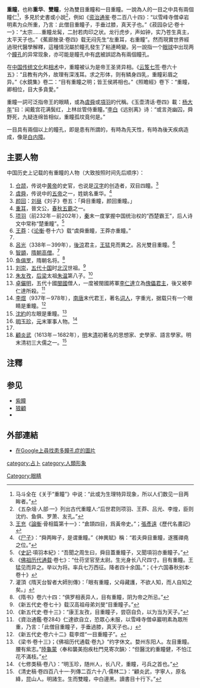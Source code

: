 {{otheruses|subject=人眼之異常現象|雙瞳 (消歧義)}}
{{medical}}

'''重瞳'''，也称'''重华'''、'''雙瞳'''，分為雙目重瞳和一目重瞳。一說為人的一目之中具有兩個瞳仁<ref>马斗全在《关于“重瞳”》中说：“此或为生理特异现象，所以人们数见一目两眸者。”</ref>，多見於史書或小說<ref>《五杂俎·人部·一》列出古代重瞳人:“后世君则项羽、王莽、吕光、李煌，臣则沈约、鱼俱、罗萧、友孔。”</ref>，例如《[[资治通鉴|资治通鉴]]·卷二百八十四》：“以雪峰寺僧卓岩明素为众所重，乃言：此僧目重瞳子，手垂过膝，真天子也。”《菽园杂记·卷十一》：“太宗……重瞳龙髯，二肘若肉印之状。龙行虎步，声如钟，实乃苍生真主，太平天子也。”《蕉廊脞录·卷四》载无闷先生“左重耳，右重瞳”。然而現實世界經過現代醫學解釋，這種情況屬於瞳孔發生了粘連畸變。另一說指一个[[眼球|眼球]]中出现两个[[瞳孔|瞳孔]]的异常现象，亦可能是瞳孔中有[[痣|痣]]被誤認為有兩個瞳孔。

在[[中国传统文化|中国传统文化]]和[[相术|相术]]中，重瞳被认为是帝王圣贤异相。《[[云笈七签|云笈七签]]·卷六十五》：“且教有内外，故理有深浅耳。求之形体，则有鳞身四乳，重瞳彩眉之异。”《水鏡集》卷二：“目有重瞳之明；皆王侯將相也。”《照瞻經》卷下：“重瞳，卿相位，目大多貪愛。”

重瞳一詞可泛指帝王的眼睛，或為[[舜|虞舜]]或[[項羽|項羽]]的代稱。《玉壶清话·卷四》載：[[杨大年|杨大年]]“曰：闻戴宫花满鬓红，上林丝管侍重瞳。”[[李白|李白]]《远别离》诗：“或言尧幽囚，舜野死，九疑连绵皆相似，重瞳孤坟竟何是。”

一目具有兩個以上的瞳孔，即是患有所謂的{{tsl|en|Polycoria|多瞳症}}，有時為先天性，有時為後天疾病造成，像是[[白内障|白内障]]。

==主要人物==
中国历史上记载的有重瞳的人物（大致按照时间先后顺序）：
#[[仓颉|仓颉]]，传说中[[黄帝|黄帝]]的史官，也说是[[汉字|汉字]]的创造者，双目四瞳。<ref>[[王充|王充]]《[[論衡|論衡]]·骨相篇第十一》：“倉頡四目，爲黃帝史。”；[[張彥遠|張彥遠]]《歷代名畫記》</ref>
#[[舜|虞舜]]，传说中的[[五帝|五帝]]之一，姓姚名重华。<ref>《[[尸子|尸子]]》：“舜两眸子，是谓重瞳。”《神異賦》稱：“若夫舜目重瞳，遂獲禪堯之位。”</ref>
#[[颜回|颜回]]：[[刘昼|刘昼]]《刘子》卷五：「舜目重瞳，颜回重瞳。」
#[[晋文公|重耳]]，晉文公，[[春秋五霸|春秋五霸]]之一。
#[[项羽|项羽]]（前232年－前202年），[[秦朝|秦]]末一度掌握中国统治权的“西楚霸王”，后人诗文中常称“楚重瞳”。<ref>《[[史記|史記]]·項羽本紀》：“吾聞之周生曰，舜目蓋重瞳子，又聞項羽亦重瞳子。”</ref>
#[[王莽|王莽]]：《[[论衡|论衡]]·卷十六》载“虞舜重瞳，王莽亦重瞳。”
#{{or|[[黃初平|黃初平]]（328年－386年），[[東晉|東晉]][[金華縣|金華]]著名[[道士|道士]]，據說能以双瞳搜索犯罪的[[鬼魂|鬼魂]]，最後得道，[[香港人|香港人]]稱「[[黄初平|黃大仙]]」。}}
#[[呂光|呂光]]（338年－399年），[[後涼|後涼]]君主，[[王猛|王猛]]見而異之。呂光雙目重瞳。<ref>《[[佛祖历代通载|佛祖历代通载]]·卷七》：“仕苻坚官至太尉。生光身长八尺四寸。目有重瞳。王猛见而异之。举以为将。率兵七万西征。降者四十余国。”；《十六国春秋别本·卷十》</ref>
#[[智顗|智顗]]，[[隋朝|隋朝]][[高僧|高僧]]。<ref>灌頂《隋天台智者大師別傳》：「眼有重瞳，父母藏護，不欲人知，而人自知之矣。」</ref>
#[[鱼俱罗|鱼俱罗]]，隋朝名将。<ref>《隋书》卷六十四：“俱罗相表异人，目有重瞳，阴为帝之所忌。”</ref>
#[[劉旻|刘崇]]，[[五代十国|五代十国]]时[[北汉|北汉]]世祖。<ref>《新五代史·卷七十》载汉高祖母弟刘旻“目重瞳子。”</ref>
#[[朱友敬|朱友孜]]，[[后梁|后梁]]太祖[[朱温|朱温]]第八子。<ref>《新五代史·卷十三》：“康王友孜，目重瞳子，尝窃自负，以为当为天子。”</ref>
#[[卓儼明|卓儼明]]，五代十國[[閩國|閩國]]僧人，一度被閩國將軍[[李仁達|李仁達]]立為[[傀儡君主|傀儡君主]]，後又被李仁達所殺。<ref>《資治通鑑·卷284》仁達欲自立，恐眾心未服，以雪峰寺僧卓巖明素為眾所重，乃言：「此僧目重瞳子，手垂過膝，真天子也。」</ref>
#[[李煜|李煜]]（937年－978年），[[南唐|南唐]]末代君王，著名[[词人|词人]]，字重光，据载只有一个眼睛是重瞳。<ref>《新五代史·卷六十二》载李煜“一目重瞳子”。</ref>
#[[沈約|沈約]]的左眼是重瞳。<ref>《梁书·卷十三》；《佛祖历代通载·卷九》“约字休文。婺州东阳人。左目重瞳。腰有紫志。”[[陸龜蒙|陸龜蒙]]〈奉和襲美抱疾杜門見寄次韻〉：“但醫沈約重瞳健，不怕江花不滿枝。”</ref>
#[[明玉珍|明玉珍]]，[[元朝|元]]末軍事人物。<ref>《七修类稿·卷八》：“明玉珍，随州人，长八尺，重瞳，弓兵之首也。”</ref>
#{{fact|明成祖[[朱棣|朱棣]]。}}
#[[顧炎武|顧炎武]]（1613年－1682年），[[明|明]]末[[清|清]]初著名的思想家、史學家、語言學家。明末清初三大儒之一。<ref>《清史稿·卷四百八十一·列傳二百六十八·儒林二》：“顧炎武，字寧人，原名絳，昆山人。明諸生。生而雙瞳，中白邊黑。讀書目十行下。”</ref>

==注釋==
{{reflist|2}}

==参见==

*[[紫瞳|紫瞳]]
*[[狼顧|狼顧]]
*{{link-en|多瞳孔症|Polycoria}}

== 外部連結 ==
* [https://www.google.com/search?q=Polycoria&hl=en&safe=off&client=seamonkey-a&tbo=d&rls=org.mozilla:zh-TW:unofficial&source=lnms&tbm=isch&sa=X&ei=Y40HUarWPO-UiAft9IHIDA&ved=0CAoQ_AUoAA&biw=1024&bih=577 在Google上尋找患多瞳孔症的圖片] {{Wayback|url=https://www.google.com/search?q=Polycoria&hl=en&safe=off&client=seamonkey-a&tbo=d&rls=org.mozilla:zh-TW:unofficial&source=lnms&tbm=isch&sa=X&ei=Y40HUarWPO-UiAft9IHIDA&ved=0CAoQ_AUoAA&biw=1024&bih=577 |date=20200415074943 }}
[[category:占卜|category:占卜]]
[[category:人類形象|category:人類形象]]
[[Category:眼睛|Category:眼睛]]